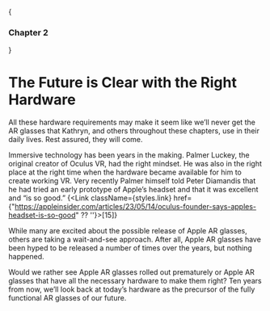 
{<h3>Chapter 2</h3>}

# The Future is Clear with the Right Hardware

All these hardware requirements may make it seem like we’ll never get the AR glasses that Kathryn, and others throughout these chapters, use in their daily lives. Rest assured, they will come. 

Immersive technology has been years in the making. Palmer Luckey, the original creator of Oculus VR, had the right mindset. He was also in the right place at the right time when the hardware became available for him to create working VR. Very recently Palmer himself told Peter Diamandis that he had tried an early prototype of Apple’s headset and that it was excellent and “is so good.” {<Link className={styles.link} href={"https://appleinsider.com/articles/23/05/14/oculus-founder-says-apples-headset-is-so-good" ?? ''}>[15]</Link>}

While many are excited about the possible release of Apple AR glasses, others are taking a wait-and-see approach. After all, Apple AR glasses have been hyped to be released a number of times over the years, but nothing happened. 

Would we rather see Apple AR glasses rolled out prematurely or Apple AR glasses that have all the necessary hardware to make them right? Ten years from now, we’ll look back at today’s hardware as the precursor of the fully functional AR glasses of our future.
